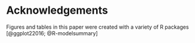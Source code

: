 # Acknowledgements {-#acks}

Figures and tables in this paper were created with a variety of R
packages [@ggplot22016; @R-modelsummary]
